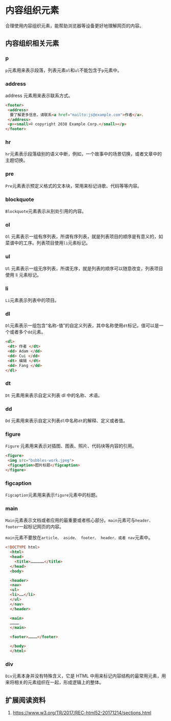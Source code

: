 # 内容组织元素 {#html-group}

合理使用内容组织元素，能帮助浏览器等设备更好地理解网页的内容。

## 内容组织相关元素

### p

`p`元素用来表示段落，列表元素`ol`和`ul`不能包含于`p`元素中。

### address

address 元素用来表示联系方式。

```html
<footer>
 <address>
  要了解更多信息，请联系<a href="mailto:js@example.com">作者</a>.
 </address>
 <p><small>© copyright 2038 Example Corp.</small></p>
</footer>
```

### hr

`hr`元素表示段落级别的语义中断，例如，一个故事中的场景切换，或者文章中的主题切换。

### pre

`Pre`元素表示预定义格式的文本块，常用来标记诗歌、代码等等内容。

### blockquote

`Blockquote`元素表示从别处引用的内容。

### ol

`Ol` 元素表示一组有序列表，所谓有序列表，就是列表项目的顺序是有意义的，如菜谱中的工序。列表项目使用`li`元素标记。

### ul

`Ul` 元素表示一组无序列表，所谓无序，就是列表的顺序可以随意改变，列表项目使用 li 元素标记。

### li

`Li`元素表示列表中的项目。

### dl

`Dl`元素表示一组包含“名称-值”的自定义列表，其中名称使用`dt`标记，值可以是一个或者多个`dd`元素。

``` html
<dl>
 <dt> 作者 </dt>
 <dd> Adam </dd>
 <dd> Cui </dd>
 <dt> 编辑 </dt>
 <dd> Fang </dd>
</dl>
```

### dt

`Dt` 元素用来表示自定义列表 dl 中的名称、术语。

### dd

`Dd` 元素用来表示自定义列表`dl`中名称`dt`的解释、定义或者值。

### figure

`Figure` 元素用来表示对插图、图表、照片、代码块等内容的引用。

``` html
<figure>
 <img src="bubbles-work.jpeg">
 <figcaption>图片标题</figcaption>
</figure>
```

### figcaption

`Figcaption`元素用来表示`figure`元素中的标题。

### main

`Main`元素表示文档或者应用的最重要或者核心部分。`main`元素可与`header、footer`一起标记网页的内容。

`main`元素不要放在`article、 aside、 footer、 header、或者 nav`元素中。

``` html
<!DOCTYPE html>
  <html>
  <head>
    <title>………………</title>
  </head>
  <body>

  <header>
  <nav>
  <ul>
  <li>……</li>
  </ul>
  </nav>
  </header>

  <main>
  …………
  </main>

  <footer>…………</footer>

  </body>
  </html>
```

### div

`Div`元素本身并没有特殊含义，它是 HTML 中用来标记内容结构的最常用元素，用来将相关的元素组织在一起，形成逻辑上的整体。

## 扩展阅读资料

1. <https://www.w3.org/TR/2017/REC-html52-20171214/sections.html>

